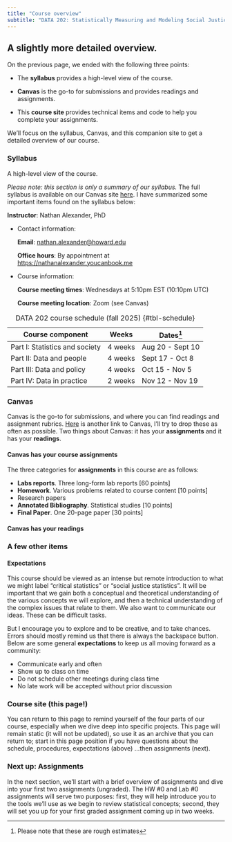 ```yaml
---
title: "Course overview"
subtitle: "DATA 202: Statistically Measuring and Modeling Social Justice"
---
```


## A slightly more detailed overview.

On the previous page, we ended with the following three points:

-   The **syllabus** provides a high-level view of the course.

-   **Canvas** is the go-to for submissions and provides readings and assignments.

-   This **course site** provides technical items and code to help you complete your assignments.

We'll focus on the syllabus, Canvas, and this companion site to get a detailed overview of our course.

### **Syllabus**

A high-level view of the course.

*Please note: this section is only a summary of our syllabus.* The full syllabus is available on our Canvas site [here](https://canvas.howard.edu/courses/64447). I have summarized some important items found on the syllabus below:

**Instructor**: Nathan Alexander, PhD

-   Contact information:

    **Email**: [nathan.alexander\@howard.edu](mailto:nathan.alexander@howard.edu)

    **Office hours**: By appointment at <https://nathanalexander.youcanbook.me>

-   Course information:

    **Course meeting times**: Wednesdays at 5:10pm EST (10:10pm UTC)

    **Course meeting location**: Zoom (see Canvas)

| Course component               | Weeks   | Dates[^1]       |
|--------------------------------|---------|-----------------|
| Part I: Statistics and society | 4 weeks | Aug 20 - Sept 10 |
| Part II: Data and people       | 4 weeks | Sept 17 - Oct 8  |
| Part III: Data and policy      | 4 weeks | Oct 15 - Nov 5   |
| Part IV: Data in practice      | 2 weeks | Nov 12 - Nov 19  |

: DATA 202 course schedule (fall 2025) {#tbl-schedule}

[^1]: Please note that these are rough estimates

### **Canvas**

Canvas is the go-to for submissions, and where you can find readings and assignment rubrics. [Here](https://canvas.howard.edu/courses/64447) is another link to Canvas, I'll try to drop these as often as possible. Two things about Canvas: it has your **assignments** and it has your **readings**.

#### Canvas has your course assignments

::: incremental
The three categories for **assignments** in this course are as follows:

-   **Labs reports**. Three long-form lab reports [60 points]
-   **Homework**. Various problems related to course content [10 points]
-   Research papers
  - **Annotated Bibliography**. Statistical studies [10 points]
  - **Final Paper**. One 20-page paper [30 points]
:::

#### Canvas has your readings

### **A few other items**

#### Expectations

This course should be viewed as an intense but remote introduction to what we might label "critical statistics" or "social justice statistics". It will be important that we gain both a conceptual and theoretical understanding of the various concepts we will explore, and then a technical understanding of the complex issues that relate to them. We also want to communicate our ideas. These can be difficult tasks.

But I encourage you to explore and to be creative, and to take chances. Errors should mostly remind us that there is always the backspace button. Below are some general **expectations** to keep us all moving forward as a community:

::: incremental
-   Communicate early and often
-   Show up to class on time
-   Do not schedule other meetings during class time
-   No late work will be accepted without prior discussion
:::

### **Course site** (this page!)

You can return to this page to remind yourself of the four parts of our course, especially when we dive deep into specific projects. This page will remain static (it will not be updated), so use it as an archive that you can return to; start in this page position if you have questions about the schedule, procedures, expectations (above) ...then assignments (next).

### Next up: Assignments

In the next section, we'll start with a brief overview of assignments and dive into your first two assignments (ungraded). The HW #0 and Lab #0 assignments will serve two purposes: first, they will help introduce you to the tools we'll use as we begin to review statistical concepts; second, they will set you up for your first graded assignment coming up in two weeks.
